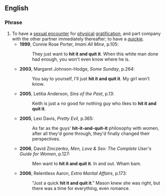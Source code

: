 ==English==
===Phrase===
{{infl|en|phrase|head=[[hit]] [[it]] and [[quit]] it}}
# To have a [[sexual encounter]] for [[physical]] [[gratification]], and part company with the other partner immediately thereafter; to have a [[quickie]].
#*'''1999''', Connie Rose Porter, ''Imani All Mine'', p.105:
#*:They just want to '''hit it and quit it'''. When this white man done had enough, you won't even know where he is.
#*'''2003''', Margaret Johnson-Hodge, ''Some Sunday'', p.264:
#*:You say to yourself, I'll just '''hit it and quit it'''. My girl won't know.
#*'''2005''', Letitia Anderson, ''Sins of the Past'', p.13:
#*:Keith is just a no good for nothing guy who likes to '''hit it and quit it'''. 
#*'''2005''', Lexi Davis, ''Pretty Evil'', p.365:
#*:As far as the guys' '''hit-it-and-quit-it''' philosophy with women, after all they'd gone through, they'd finally changed their perspectives.
#*'''2006''', David Zinczenko, ''Men, Love & Sex: The Complete User's Guide for Women'', p.127:
#*:Men want to '''hit it and quit it'''. In and out. Wham bam.
#*'''2006''', Relentless Aaron, ''Extra Marital Affairs'', p.173:
#*:"Just a quick '''hit it and quit it'''." Mason knew she was right, but there was a time for everything, even romance.